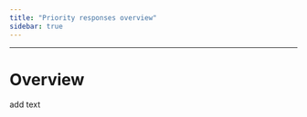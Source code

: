 ```yaml
---
title: "Priority responses overview"
sidebar: true
---
```


------------------------------------------------------------------------

# Overview

add text
